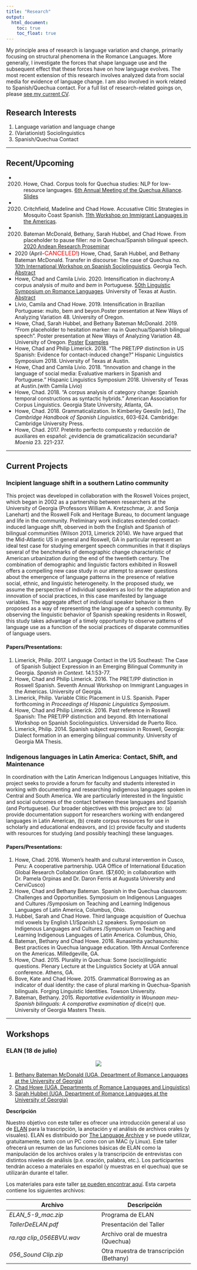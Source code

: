 ```yaml
---
title: "Research"
output: 
  html_document:
    toc: true
    toc_float: true
---
```


My principle area of research is language variation and change, primarily focusing on structural phenomena in the Romance Languages. More generally, I investigate the forces that shape language use and the subsequent effect that these forces have on how language evolves. The most recent extension of this research involves analyzed data from social media for evidence of language change. I am also involved in work related to Spanish/Quechua contact. For a full list of research-related goings on, please [see my current CV](https://drive.google.com/open?id=12AJlAyBTaXN46iEJOa2ko8zDzXhHKNwI).

## Research Interests
1.  Language variation and language change
2.  (Variationist) Sociolinguistics
3.  Spanish/Quechua Contact


----


## Recent/Upcoming
- 2020. Howe, Chad. Corpus tools for Quechua studies: NLP for low-resource languages. [6th Annual Meeting of the Quechua Alliance](https://thequechua.org/qa-registration2020/). [Slides](https://drive.google.com/file/d/1HWg_ILUAvR3dobGZ3OrjpF9dGh_km7_q/view?usp=sharing)
- 2020. Critchfield, Madeline and Chad Howe. Accusative Clitic Strategies in Mosquito Coast Spanish. [11th Workshop on Immigrant Languages in the Americas](http://www.workshoponimmigrantlanguages.org/wila-11.html).
- 2020. Bateman McDonald, Bethany, Sarah Hubbel, and Chad Howe. From placeholder to pause filler: *na* in Quechua/Spanish bilingual speech. [2020 Andean Research Proseminar](https://thinkingandeanstudies.com/)
- 2020 (April-<font size="3" color="red">CANCELED!</font>) Howe, Chad, Sarah Hubbel, and Bethany Bateman McDonald. Transfer in discourse: The case of Quechua *na*. [10th International Workshop on Spanish Sociolinguistics](https://wss10.modlangs.gatech.edu/). Georgia Tech. [Abstract](https://drive.google.com/open?id=10MYJy8qPeAyFwEAuGn-P2qIMF9NR-7gu)
- Howe, Chad and Camila Lívio. 2020. Intensification in diachrony:A corpus analysis of *muito* and *bem* in Portuguese. [50th Linguistic Symposium on Romance Languages](http://sites.utexas.edu/lsrl50/2019/09/05/info-post/). University of Texas at Austin. [Abstract](https://drive.google.com/open?id=1jHdtj10c6dRzxZbuxXHE4e1XCxOvh9nK)
- Lívio, Camila and Chad Howe. 2019. Intensiﬁcation in Brazilian Portuguese: muito, bem and beyon.Poster presentation at New Ways of Analyzing Variation 48. University of Oregon.
- Howe, Chad, Sarah Hubbel, and Bethany Bateman McDonald. 2019. "From placeholder to hesitation marker: na in Quechua/Spanish bilingual speech". Poster presentation at New Ways of Analyzing Variation 48. University of Oregon. [Poster](https://drive.google.com/open?id=1dhE9oBcFdeLwC_QZfTeoKwfAy1I0g7GN) [Examples](https://drive.google.com/open?id=1kgGVrpn-CRjObB5n_UxhMMwimIkIDYu8)
- Howe, Chad and Philip Limerick. 2018. "The PRET/PP distinction in US Spanish: Evidence for contact-induced change?" Hispanic Linguistics Symposium 2018. University of Texas at Austin.
- Howe, Chad and Camila Lívio. 2018. "Innovation and change in the language of social media: Evaluative markers in Spanish and Portuguese." Hispanic Linguistics Symposium 2018. University of Texas at Austin.(with Camila Lívio)
- Howe, Chad. 2018. "A corpus analysis of category change: Spanish temporal constructions as syntactic hybrids." American Association for Corpus Linguistics. Georgia State University, Atlanta, GA.
- Howe, Chad. 2018. Grammaticalization. In Kimberley Geeslin (ed.), *The Cambridge Handbook of Spanish Linguistics*, 603-624. Cambridge: Cambridge University Press.
- Howe, Chad. 2017. Pretérito perfecto compuesto y reducción de auxiliares en español: ¿evidencia de gramaticalización secundaria? *Moenia* 23. 221-237.


----


## Current Projects

### Incipient language shift in a southern Latino community
This project was developed in collaboration with the Roswell Voices project, which began in 2002 as a partnership between researchers at the University of Georgia (Professors William A. Kretzschmar, Jr. and Sonja Lanehart) and the Roswell Folk and Heritage Bureau, to document language and life in the community. Preliminary work indicates extended contact-induced language shift, observed in both the English and Spanish of bilingual communities (Wilson 2013, Limerick 2014). We have argued that the Mid-Atlantic US in general and Roswell, GA in particular represent an ideal test case for studying emergent speech communities in that it displays several of the benchmarks of demographic change characteristic of American urbanization during the end of the twentieth century. The combination of demographic and linguistic factors exhibited in Roswell offers a compelling new case study in our attempt to answer questions about the emergence of language patterns in the presence of relative social, ethnic, and linguistic heterogeneity. In the proposed study, we assume the perspective of individual speakers as loci for the adaptation and innovation of social practices, in this case manifested by language variables. The aggregate affect of individual speaker behavior is then proposed as a way of representing the language of a speech community. By observing the linguistic behavior of Spanish speaking residents in Roswell, this study takes advantage of a timely opportunity to observe patterns of language use as a function of the social practices of disparate communities of language users.

#### Papers/Presentations:

1.  Limerick, Philip. 2017. Language Contact in the US Southeast: The Case of Spanish Subject Expression in an Emerging Bilingual Community in Georgia. *Spanish in Context*. 14.1:53-77.
2.  Howe, Chad and Philip Limerick. 2016. The PRET/PP distinction in Roswell Spanish. Seventh Annual Workshop on Immigrant Languages in the Americas. University of Georgia.
3.  Limerick, Philip. Variable Clitic Placement in U.S. Spanish. Paper forthcoming in *Proceedings of Hispanic Linguistics Symposium*.
4.  Howe, Chad and Philip Limerick. 2016. Past reference in Roswell Spanish: The PRET/PP distinction and beyond. 8th International Workshop on Spanish Sociolinguistics. Universidad de Puerto Rico.
5.  Limerick, Philip. 2014. Spanish subject expression in Roswell, Georgia: Dialect formation in an emerging bilingual community. University of Georgia MA Thesis.


### Indigenous languages in Latin America: Contact, Shift, and Maintenance
In coordination with the Latin American Indigenous Languages Initiative, this project seeks to provide a forum for faculty and students interested in working with documenting and researching indigenous languages spoken in Central and South America. We are particularly interested in the linguistic and social outcomes of the contact between these languages and Spanish (and Portuguese). Our broader objectives with this project are to: (a) provide documentation support for researchers working with endangered languages in Latin American, (b) create corpus resources for use in scholarly and educational endeavors, and (c) provide faculty and students with resources for studying (and possibly teaching) these languages.

#### Papers/Presentations:

1.  Howe, Chad. 2016. Women's health and cultural intervention in Cusco, Peru: A cooperative partnership. UGA Office of International Education Global Research Collaboration Grant. ($7,600; in collaboration with Dr. Pamela Orpinas and Dr. Daron Ferris at Augusta University and CerviCusco)
2.  Howe, Chad and Bethany Bateman. Spanish in the Quechua classroom: Challenges and Opportunities. Symposium on Indigenous Languages and Cultures /Symposium on Teaching and Learning Indigenous Languages of Latin America, Columbus, Ohio.
3.  Hubbel, Sarah and Chad Howe. Third language acquisition of Quechua mid vowels by English L1/Spanish L2 speakers. Symposium on Indigenous Languages and Cultures /Symposium on Teaching and Learning Indigenous Languages of Latin America. Columbus, Ohio,
4.  Bateman, Bethany and Chad Howe. 2016. Runasimita yachasunchis: Best practices in Quechua language education. 19th Annual Conference on the Americas. Milledgeville, GA.
5.  Howe, Chad. 2015. Plurality in Quechua: Some (socio)linguistic questions. Plenary Lecture at the Linguistics Society at UGA annual conference. Athens, GA.
6.  Bove, Kate and Chad Howe. 2015. Grammatical Borrowing as an indicator of dual identity: the case of plural marking in Quechua-Spanish bilinguals. Forging Linguistic Identities. Towson University.
7.  Bateman, Bethany. 2015. *Reportative evidentiality in Wounaan meu-Spanish bilinguals: A comparative examination of* dice(n) que. University of Georgia Masters Thesis.


----

## Workshops

### ELAN (18 de julio)

<center>

![](images/ELAN128.png)
</center>

1.  [Bethany Bateman McDonald (UGA, Department of Romance Languages at the University of Georgia)](https://www.rom.uga.edu/directory/people/bethany-bateman-mcdonald)
2.  [Chad Howe (UGA, Departments of Romance Languages and Linguistics)](https://chadhoweuga.github.io/chowe/index.html)
3.  [Sarah Hubbel (UGA, Department of Romance Languages at the University of Georgia)](https://www.rom.uga.edu/directory/people/sarah-bigger)

**Descripción**

Nuestro objetivo con este taller es ofrecer una introducción general al uso de [ELAN](https://archive.mpi.nl/tla/elan) para la trascripción, la anotación y el análisis de archivos orales (y visuales). ELAN es distribuido por [The Language Archive](https://archive.mpi.nl/tla/) y se puede utilizar, gratuitamente, tanto con un PC como con un MAC (y Linux). Este taller ofrecerá un resumen de las funciones básicas de ELAN como la manipulación de los archivos orales y la transcripción de entrevistas con distintos niveles de análisis (p.e. oración, palabra, etc.). Los participantes tendrán acceso a materiales en español (y muestras en el quechua) que se utilizarán durante el taller. 

Los materiales para este taller [se pueden encontrar aquí](https://drive.google.com/file/d/1m4M8T6oROfO4rj78V7ccQJbpi8yqw2Rn/view?usp=sharing). Esta carpeta contiene los siguientes archivos:

| Archivo          | Descripción  |
| -------------    |-------------|
| *ELAN_5-9_mac.zip*  | Programa de ELAN |
| *TallerDeELAN.pdf* | Presentación del Taller |
| *ra.rqa clip_056EBVU.wav*      | Archivo oral de muestra (Quechua)     |
| *056_Sound Clip.zip* | Otra muestra de transcripción (Bethany)|
